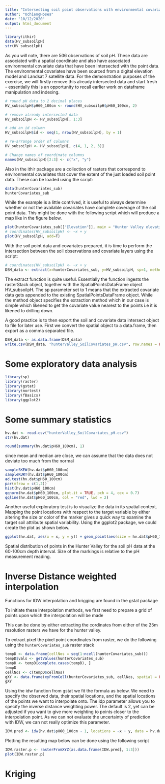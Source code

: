 ```yaml
---
title: "Intersecting soil point observations with environmental covariates"
author: "OchiengHosea"
date: "10/12/2020"
output: html_document
---
```

```r
library(ithir)
data(HV_subsoilpH)
str(HV_subsoilpH)
```
As you will note, there are 506 observations of soil pH. These data are associated with a spatial coordinate and also have associated environmental covariate data that have been intersected with the point data. The environmental covariates have been sourced from a digital elevation model and Landsat 7 satellite data. For the demonstration purposes of the exercise, we will firstly remove this already intersected data and start fresh - essentially this is an opportunity to recall earlier work on dataframe manipulation and indexing.
```r
# round pH data to 2 decimal places
HV_subsoilpH$pH60_100cm <- round(HV_subsoilpH$pH60_100cm, 2)

# remove already intersected data
HV_subsoilpH <- HV_subsoilpH[, 1:3]

# add an id column
HV_subsoilpH$id <- seq(1, nrow(HV_subsoilpH), by = 1)

# re-arrange order of columns
HV_subsoilpH <- HV_subsoilpH[, c(4, 1, 2, 3)]

# Change names of coordinate columns
names(HV_subsoilpH)[2:3] <- c("x", "y")
```

Also in the ithir package are a collection of rasters that correspond to environmental covariates that cover the extent of the just loaded soil point data. These can be loaded using the script:

```r
data(hunterCovariates_sub)
hunterCovariates_sub
```
While the example is a little contrived, it is useful to always determine whether or not the available covariates have complete coverage of the soil point data. This might be done with the following script which will produce a map like in the figure below.

```r
plot(hunterCovariates_sub[["Elevation"]], main = "Hunter Valley elevation map with overlayed point locations")
# coordinates(HV_subsoilpH) <- ~x + y
plot(HV_subsoilpH, add=T)
```
With the soil point data and covariates prepared, it is time to perform the intersection between the soil observations and covariate layers using the script:

```r
# coordinates(HV_subsoilpH) <- ~x + y
DSM_data <- extract(x=hunterCovariates_sub, y=HV_subsoilpH, sp=1, method = "simple")
```
The extract function is quite useful. Essentially the function ingests the rasterStack object, together with the SpatialPointsDataFrame object HV_subsoilpH. The sp parameter set to 1 means that the extracted covariate data gets appended to the existing SpatialPointsDataFrame object. While the method object specifies the extraction method which in our case is simple which likened to get the covariate value nearest to the points i.e it is likened to drilling down.

A good practice is to then export the soil and covariate data intersect object to file for later use. First we convert the spatial object to a data.frame, then export as a comma separated file.

```r

DSM_data <- as.data.frame(DSM_data)
write.csv(DSM_data, "hunterValley_SoilCovariates_pH.csv", row.names = FALSE)
```
# Some exploratory data analysis

```r
library(sp)
library(raster)
library(gstat)
library(nortest)
library(fBasics)
library(ggplot2)
```

# Some summary statistics
```r
hv.dat <- read.csv("hunterValley_SoilCovariates_pH.csv")
str(hv.dat)
```
```r
round(summary(hv.dat$pH60_100cm), 1)
```
since mean and median are close, we can assume that the data does not deviate too much from the normal
```r
sampleSKEW(hv.dat$pH60_100cm)
sampleKURT(hv.dat$pH60_100cm)
ad.test(hv.dat$pH60_100cm)
par(mfrow = c(1,2))
hist(hv.dat$pH60_100cm)
qqnorm(hv.dat$pH60_100cm, plot.it = TRUE, pch = 4, cex = 0.7)
qqline(hv.dat$pH60_100cm, col = "red", lwd = 2)
```
Another useful exploratory test is to visualize the data in its spatial context. Mapping the point locations with respect to the target variable by either altering the size or color of the marker gives a quick way to examine the target soil attribute spatial variability. Using the ggplot2 package, we could create the plot as shown below.

```r
ggplot(hv.dat, aes(x = x, y = y)) + geom_point(aes(size = hv.dat$pH60_100cm))
```
Spatial distribution of points in the Hunter Valley for the soil pH data at the 60-100cm depth interval. Size of the markings is relative to the pH measurement reading.


# Inverse Distance weighted interpolation
Functions for IDW interpolation and krigging are found in the gstat package

To initiate these interpolation methods, we first need to prepare a grid of points upon which the interpolation will be made

This can be done by either extracting the cordinates from either of the 25m resolution rasters we have for the hunter valley.

To extract pixel the pixel point coordinates from raster, we do the following using the `hunterCovariates_sub` raster stack

```r
tempD <- data.frame(cellNos = seq(1:ncell(hunterCovariates_sub)))
tempD$vals <- getValues(hunterCovariates_sub)
tempD <- tempD[complete.cases(tempD), ]
tempD
cellNos <- c(tempD$cellNos)
gXY <- data.frame(xyFromCell(hunterCovariates_sub, cellNos, spatial = FALSE))
gXY
```
Using the idw function from gstat we fit the formula as below. We need to specify the observed data, their spatial locations, and the spatial locations of the points we want to interpolate onto. The idp parameter allows you to specify the inverse distance weighting power. The default is 2, yet can be adjusted if you want to give more weighting to points closer to the interpolation point. As we can not evaluate the uncertainty of prediction with IDW, we can not really optimize this parameter.

```r
IDW.pred <- idw(hv.dat$pH60_100cm ~ 1, locations = ~x + y, data = hv.dat, newdata = gXY, idp = 2)
```
Plotting the resulting map below can be done using the following script

```r
IDW.raster.p <- rasterFromXYZ(as.data.frame(IDW.pred[, 1:3]))
plot(IDW.raster.p)
```
# Kriging

